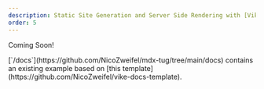 ```yaml
---
description: Static Site Generation and Server Side Rendering with [Vike](https://vike.dev/)
order: 5
---
```


Coming Soon!

<Info>
  [`/docs`](https://github.com/NicoZweifel/mdx-tug/tree/main/docs) contains an
  existing example based on [this
  template](https://github.com/NicoZweifel/vike-docs-template).
</Info>
